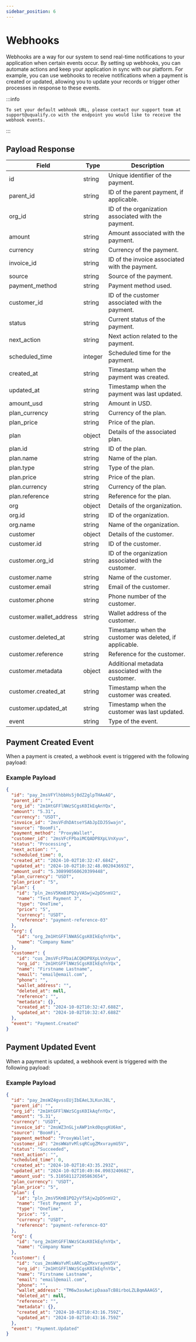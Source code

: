 ```yaml
---
sidebar_position: 6
---
```


# Webhooks

Webhooks are a way for our system to send real-time notifications to your application when certain events occur. By setting up webhooks, you can automate actions and keep your application in sync with our platform. For example, you can use webhooks to receive notifications when a payment is created or updated, allowing you to update your records or trigger other processes in response to these events.

:::info

    To set your default webhook URL, please contact our support team at support@uqualify.co with the endpoint you would like to receive the webhook events.

:::

## Payload Response

| Field                   | Type    | Description                                             |
| ----------------------- | ------- | ------------------------------------------------------- |
| id                      | string  | Unique identifier of the payment.                       |
| parent_id               | string  | ID of the parent payment, if applicable.                |
| org_id                  | string  | ID of the organization associated with the payment.     |
| amount                  | string  | Amount associated with the payment.                     |
| currency                | string  | Currency of the payment.                                |
| invoice_id              | string  | ID of the invoice associated with the payment.          |
| source                  | string  | Source of the payment.                                  |
| payment_method          | string  | Payment method used.                                    |
| customer_id             | string  | ID of the customer associated with the payment.         |
| status                  | string  | Current status of the payment.                          |
| next_action             | string  | Next action related to the payment.                     |
| scheduled_time          | integer | Scheduled time for the payment.                         |
| created_at              | string  | Timestamp when the payment was created.                 |
| updated_at              | string  | Timestamp when the payment was last updated.            |
| amount_usd              | string  | Amount in USD.                                          |
| plan_currency           | string  | Currency of the plan.                                   |
| plan_price              | string  | Price of the plan.                                      |
| plan                    | object  | Details of the associated plan.                         |
| plan.id                 | string  | ID of the plan.                                         |
| plan.name               | string  | Name of the plan.                                       |
| plan.type               | string  | Type of the plan.                                       |
| plan.price              | string  | Price of the plan.                                      |
| plan.currency           | string  | Currency of the plan.                                   |
| plan.reference          | string  | Reference for the plan.                                 |
| org                     | object  | Details of the organization.                            |
| org.id                  | string  | ID of the organization.                                 |
| org.name                | string  | Name of the organization.                               |
| customer                | object  | Details of the customer.                                |
| customer.id             | string  | ID of the customer.                                     |
| customer.org_id         | string  | ID of the organization associated with the customer.    |
| customer.name           | string  | Name of the customer.                                   |
| customer.email          | string  | Email of the customer.                                  |
| customer.phone          | string  | Phone number of the customer.                           |
| customer.wallet_address | string  | Wallet address of the customer.                         |
| customer.deleted_at     | string  | Timestamp when the customer was deleted, if applicable. |
| customer.reference      | string  | Reference for the customer.                             |
| customer.metadata       | object  | Additional metadata associated with the customer.       |
| customer.created_at     | string  | Timestamp when the customer was created.                |
| customer.updated_at     | string  | Timestamp when the customer was last updated.           |
| event                   | string  | Type of the event.                                      |

## Payment Created Event

When a payment is created, a webhook event is triggered with the following payload:

### Example Payload

```json
{
  "id": "pay_2msVFYlhbbHs5j0dZ2glpTHAeAO",
  "parent_id": "",
  "org_id": "2m1HtGFFlNWzSCgsK0IkEqAnYQx",
  "amount": "5.31",
  "currency": "USDT",
  "invoice_id": "2msVFdhDAtseYSAbJpIDJ5Swajn",
  "source": "BoomFi",
  "payment_method": "ProxyWallet",
  "customer_id": "2msVFcFPbaiMCQADP8XpLVnXyuv",
  "status": "Processing",
  "next_action": "",
  "scheduled_time": 0,
  "created_at": "2024-10-02T10:32:47.684Z",
  "updated_at": "2024-10-02T10:32:48.002043693Z",
  "amount_usd": "5.308990560620399448",
  "plan_currency": "USDT",
  "plan_price": "5",
  "plan": {
    "id": "pln_2msV5KmB1PQ2yVASwjw2pDSnmV2",
    "name": "Test Payment 3",
    "type": "OneTime",
    "price": "5",
    "currency": "USDT",
    "reference": "payment-reference-03"
  },
  "org": {
    "id": "org_2m1HtGFFlNWASCgsK0IkEqfnYQx",
    "name": "Company Name"
  },
  "customer": {
    "id": "cus_2msVFcFPbaiACQKDP8XpLVnXyuv",
    "org_id": "2m1HtGFFlNWzSCgsK0IkEqfnYQx",
    "name": "Firstname Lastname",
    "email": "email@email.com",
    "phone": "",
    "wallet_address": "",
    "deleted_at": null,
    "reference": "",
    "metadata": {},
    "created_at": "2024-10-02T10:32:47.688Z",
    "updated_at": "2024-10-02T10:32:47.688Z"
  },
  "event": "Payment.Created"
}
```

## Payment Updated Event

When a payment is updated, a webhook event is triggered with the following payload:

### Example Payload

```json
{
  "id": "pay_2msWZ4gvssEUjIbEAeL3LKunJ8L",
  "parent_id": "",
  "org_id": "2m1HtGFFlNWzSCgsK0IkAqfnYQx",
  "amount": "5.31",
  "currency": "USDT",
  "invoice_id": "2msWZ3nGLjxAWP1nkd0qsgKU6km",
  "source": "BoomFi",
  "payment_method": "ProxyWallet",
  "customer_id": "2msWWaYvMlsqRCugZMxvraymU5V",
  "status": "Succeeded",
  "next_action": "",
  "scheduled_time": 0,
  "created_at": "2024-10-02T10:43:35.293Z",
  "updated_at": "2024-10-02T10:49:04.098324068Z",
  "amount_usd": "5.310581127205863654",
  "plan_currency": "USDT",
  "plan_price": "5",
  "plan": {
    "id": "pln_2msV5KmB1PQ2yVfSAjw2pDSnmV2",
    "name": "Test Payment 3",
    "type": "OneTime",
    "price": "5",
    "currency": "USDT",
    "reference": "payment-reference-03"
  },
  "org": {
    "id": "org_2m1HtGFFlNWzSCAsK0IkEqfnYQx",
    "name": "Company Name"
  },
  "customer": {
    "id": "cus_2msWWaYvMlsARCugZMxvraymU5V",
    "org_id": "2m1HtGFFlNWzSCgsK0IkEqfnYQx",
    "name": "Firstname Lastname",
    "email": "email@email.com",
    "phone": "",
    "wallet_address": "TM6w3asAwtipDaaaTcB8irboLZLBqmAAAG5",
    "deleted_at": null,
    "reference": "",
    "metadata": {},
    "created_at": "2024-10-02T10:43:16.759Z",
    "updated_at": "2024-10-02T10:43:16.759Z"
  },
  "event": "Payment.Updated"
}
```
